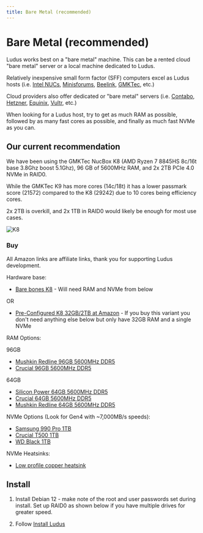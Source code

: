 ```yaml
---
title: Bare Metal (recommended)
---
```



# Bare Metal (recommended)

Ludus works best on a "bare metal" machine. This can be a rented cloud "bare metal" server or a local machine dedicated to Ludus.

Relatively inexpensive small form factor (SFF) computers excel as Ludus hosts (i.e. [Intel NUCs](https://www.intel.com/content/www/us/en/products/details/nuc.html), [Minisforums](https://store.minisforum.com/), [Beelink](https://www.bee-link.com/), [GMKTec](https://www.gmktec.com/), etc.)

Cloud providers also offer dedicated or "bare metal" servers (i.e. [Contabo](https://contabo.com/en/dedicated-servers/), [Hetzner](https://www.hetzner.com/dedicated-rootserver?country=us&ram_from=32), [Equinix](https://deploy.equinix.com/product/bare-metal/), [Vultr](https://www.vultr.com/products/bare-metal/), etc.)

When looking for a Ludus host, try to get as much RAM as possible, followed by as many fast cores as possible, and finally as much fast NVMe as you can.

## Our current recommendation

We have been using the GMKTec NucBox K8 (AMD Ryzen 7 8845HS 8c/16t base 3.8Ghz boost 5.1Ghz), 96 GB of 5600MHz RAM, and 2x 2TB PCIe 4.0 NVMe in RAID0.

While the GMKTec K9 has more cores (14c/18t) it has a lower passmark score (21572) compared to the K8 (29242) due to 10 cores being efficiency cores.

2x 2TB is overkill, and 2x 1TB in RAID0 would likely be enough for most use cases.

![K8](/img/hardware/k8.jpeg)

### Buy

All Amazon links are affiliate links, thank you for supporting Ludus development.

Hardware base:

- [Bare bones K8](https://www.gmktec.com/products/amd-ryzen-7-8845hs-mini-pc-nucbox-k8) - Will need RAM and NVMe from below

OR

- [Pre-Configured K8 32GB/2TB at Amazon](https://amzn.to/3QFonDx) - If you buy this variant you don't need anything else below but only have 32GB RAM and a single NVMe

RAM Options:

96GB

- [Mushkin Redline 96GB 5600MHz DDR5](https://amzn.to/4dar7Cm)
- [Crucial 96GB 5600MHz DDR5](https://amzn.to/3UvXofE)

64GB

- [Silicon Power 64GB 5600MHz DDR5](https://amzn.to/3JAjXKc)
- [Crucial 64GB 5600MHz DDR5](https://amzn.to/3QhebAM)
- [Mushkin Redline 64GB 5600MHz DDR5](https://amzn.to/4b4uDgh)

NVMe Options (Look for Gen4 with ~7,000MB/s speeds):

- [Samsung 990 Pro 1TB](https://amzn.to/3WeIH1P)
- [Crucial T500 1TB](https://amzn.to/49X3r1o)
- [WD Black 1TB](https://amzn.to/3xNpYAp)

NVMe Heatsinks:

- [Low profile copper heatsink](https://amzn.to/3WbxGhS)


## Install

1. Install Debian 12 - make note of the root and user passwords set during install. Set up RAID0 as shown below if you have multiple drives for greater speed.

<ReactPlayer playing controls url='/img/hardware/Debian_12_RAID0.mp4' width='100%' height='100%' />


2. Follow [Install Ludus](../quick-start/install-ludus)
